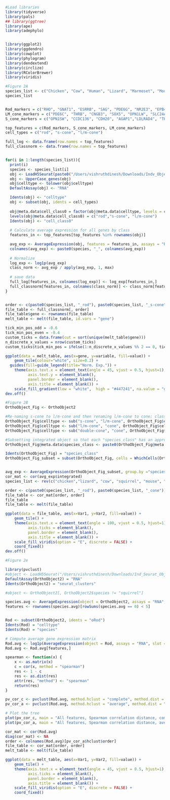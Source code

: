 ```r
#Load libraries
library(tidyverse)
library(pals)
## library(ggtree)
library(ape)
library(adephylo)


library(ggplot2)
library(ggdendro)
library(cowplot)
library(phylogram)
library(dendextend)
library(circlize)
library(RColorBrewer)
library(viridis)
```

```r
#Figure 2A
species_list <- c("Chicken", "Cow", "Human", "Lizard", "Marmoset", "Mouse", "Squirrel")
species_list


Rod_markers = c("RHO", "GNAT1", "ESRRB", "SAG", "PDE6G", "NR2E3", "EPB41L2")
LM_cone_markers = c("PDE6C", "THRB", "CNGB3", "SOX5", "OPN1LW", "SLC24A2", "MAP3K5")
S_cone_markers = c("OPN1SW", "CCDC136", "CDH20", "AGAP1","LDLRAD4", "THSD7A", "BICD1")

top_features = c(Rod_markers, S_cone_markers, LM_cone_markers)
cell_types = c("rod", "s-cone", "l/m-cone")

full_log <- data.frame(row.names = top_features)
full_classnorm <- data.frame(row.names = top_features)


for(i in 1:length(species_list)){
  print(i)
  species <- species_list[i]
  obj <- LoadH5Seurat(paste0("/Users/vishruthdinesh/Downloads/Indv_Objects/", species, "_PR_Final.h5seurat"))
  obj <- UpperCase_genes(obj)
  obj$celltype <- tolower(obj$celltype)
  DefaultAssay(obj) <- "RNA"

  Idents(obj) <- "celltype"
  obj <- subset(obj, idents = cell_types)
  
  obj@meta.data$cell_class0 = factor(obj@meta.data$celltype, levels = cell_types)
  levels(obj@meta.data$cell_class0) = c("rod","s-cone", "l/m-cone")
  Idents(obj) <- "cell_class0"
  
  # Calculate average expression for all genes by class
  features_in <- top_features[top_features %in% rownames(obj)]

  avg_exp <- AverageExpression(obj, features = features_in, assays = "RNA", slot = "counts")$RNA
  colnames(avg_exp) <- paste0(species, "_", colnames(avg_exp))
  
  # Normalize
  log_exp <- log1p(avg_exp)
  class_norm <- avg_exp / apply(avg_exp, 1, max)
  
  # save data
  full_log[features_in, colnames(log_exp)] <- log_exp[features_in,]
  full_classnorm[features_in, colnames(class_norm)] <- class_norm[features_in,]
}


order <- c(paste0(species_list, "_rod"), paste0(species_list, "_s-cone"), paste0(species_list, "_l/m-cone"))
file_table <- full_classnorm[, order]
file_table$gene <- rownames(file_table)
melt_table <- melt(file_table, id.vars = "gene")

tick_min_pos_odd = -0.6
tick_min_pos_even = -0.4
custom_ticks = data.frame(cut = sort(unique(melt_table$gene)))
n_discrete_x_values = nrow(custom_ticks)
custom_ticks$tick_min_pos = ifelse(1:n_discrete_x_values %% 2 == 0, tick_min_pos_odd, tick_min_pos_even)

ggplot(data = melt_table, aes(x=gene, y=variable, fill=value)) +
    geom_tile(colour="white", size=0.2) +
  guides(fill=guide_legend(title="Norm. Exp.")) + 
    theme(axis.text.x = element_text(angle = 45, vjust = 0.5, hjust=1),
          axis.text.y = element_blank(),
          panel.border = element_blank(),
          axis.title = element_blank()) +
    scale_fill_gradient(low = "white",  high = "#447241", na.value = "gray70") + scale_x_discrete(limits = top_features) 
dev.off()

```

```r
#Figure 2B 
OrthoObject_Fig <- OrthoObject2

#Re-naming s-cone to l/m-cone and then renaming l/m-cone to cone; classifying all cone types as "cone"
OrthoObject_Fig$celltype <- sub("s-cone", "l/m-cone", OrthoObject_Fig$celltype)
OrthoObject_Fig$celltype <- sub("l/m-cone", "cone", OrthoObject_Fig$celltype)
OrthoObject_Fig$celltype <- sub("double-cone", "cone", OrthoObject_Fig$celltype)

#Subsetting integrated object so that each "species_class" has an approx. equal number of cells
OrthoObject_Fig@meta.data$species_class <- paste0(OrthoObject_Fig@meta.data$species, "_", OrthoObject_Fig@meta.data$celltype)

Idents(OrthoObject_Fig) = "species_class"
OrthoObject_Fig_subset = subset(OrthoObject_Fig, cells = WhichCells(OrthoObject_Fig, downsample = 30, seed = 12345))


avg_exp <- AverageExpression(OrthoObject_Fig_subset, group.by ="species_class", slot = "data" )
cor_mat <- cor(avg_exp$integrated)
species_list <- rev(c("chicken","lizard", "cow", "squirrel", "mouse", "marmoset", "human"))

order <- c(paste0(species_list, "_rod"), paste0(species_list, "_cone"))
file_table <- cor_mat[order, order]
file_table
file_table <- melt(file_table)

ggplot(data = file_table, aes(x=Var1, y=Var2, fill=value)) + 
    geom_tile() +
    theme(axis.text.x = element_text(angle = 100, vjust = 0.5, hjust=1), 
          axis.ticks = element_blank(), 
          panel.border = element_blank(),
          axis.title = element_blank()) +
    scale_fill_viridis(option = "E", discrete = FALSE) +
    coord_fixed()
dev.off()
```

```r
#Figure 2e

library(pvclust)
#object <- LoadH5Seurat("/Users/vishruthdinesh/Downloads/Ind_Seurat_Objects/FinalIntegratedObject.h5seurat")
DefaultAssay(OrthoObject2) = "RNA"
Idents(OrthoObject2) = "seurat_clusters"

#object <- OrthoObject2[, OrthoObject2$species != "squirrel"]

species.avg <- AverageExpression(object = OrthoObject2, assays = "RNA", group.by = "species")$RNA
features <- rownames(species.avg)[rowSums(species.avg == 0) < 5]


Rod <- subset(OrthoObject2, idents = "oRod")
Idents(Rod) = "celltype"
Idents(Rod) = "species"

# Compute average gene expression matrix
Rod.avg <- log1p(AverageExpression(object = Rod, assays = "RNA", slot = "counts")$RNA)
Rod.avg <- Rod.avg[features,]

spearman <- function(x) {
    x <- as.matrix(x)
    c = cor(x, method = "spearman")
    res <- 1 - c
    res <- as.dist(res)
    attr(res, "method") <- "spearman"
    return(res)
}

pv_cor_c <- pvclust(Rod.avg, method.hclust = "complete", method.dist = spearman, nboot = 100)
pv_cor_a <- pvclust(Rod.avg, method.hclust = "average", method.dist = "correlation", nboot = 100)

# Plot the tree
plot(pv_cor_c, main = "All features, Spearman correlation distance, complete linkage")
plot(pv_cor_a, main = "All features, Spearman correlation distance, average linkage")

cor_mat <- cor(Rod.avg)
diag(cor_mat) <- NA
order <- colnames(Rod.avg)[pv_cor_a$hclust$order]
file_table <- cor_mat[order, order]
melt_table <- melt(file_table)

ggplot(data = melt_table, aes(x=Var1, y=Var2, fill=value)) + 
    geom_tile() +
    theme(axis.text.x = element_text(angle = 45, vjust = 0.5, hjust=1), 
          axis.ticks = element_blank(), 
          panel.border = element_blank(),
          axis.title = element_blank()) +
    scale_fill_viridis(option = "E", discrete = FALSE) +
    coord_fixed()
```


